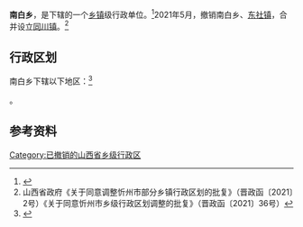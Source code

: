 {{中国乡级行政区|14/09/81/201/000}}

'''南白乡'''，是{{PRC admin/fullname|14/09/81/201/000|3}}下辖的一个[[乡镇|乡镇]]级行政单位。<ref>{{PRC admin/ref sgc|{{PRC admin/parent|14/09/81/201/000}}}}</ref>2021年5月，撤销南白乡、[[东社镇_(原平市)|东社镇]]，合并设立[[同川镇|同川镇]]。<ref>山西省政府《关于同意调整忻州市部分乡镇行政区划的批复》（晋政函〔2021〕2号）《关于同意忻州市乡级行政区划调整的批复》（晋政函〔2021〕36号）</ref>

== 行政区划 ==

南白乡下辖以下地区：<ref>{{PRC admin/ref sgc|14/09/81/201/000}}</ref>

{{PRC admin/children|14/09/81/201/000}}。

== 参考资料 ==

{{reflist}}

{{PRC admin/navcat|14/09/81/201/000}}

[[Category:已撤销的山西省乡级行政区|Category:已撤销的山西省乡级行政区]]
